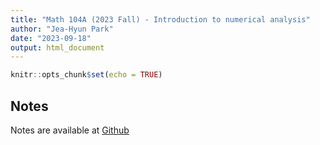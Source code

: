 ```yaml
---
title: "Math 104A (2023 Fall) - Introduction to numerical analysis"
author: "Jea-Hyun Park"
date: "2023-09-18"
output: html_document
---
```


```r
knitr::opts_chunk$set(echo = TRUE)
```

## Notes

Notes are available at [Github](https://github.com/jhparkyb/NumAnalNotes_Pub.git)
